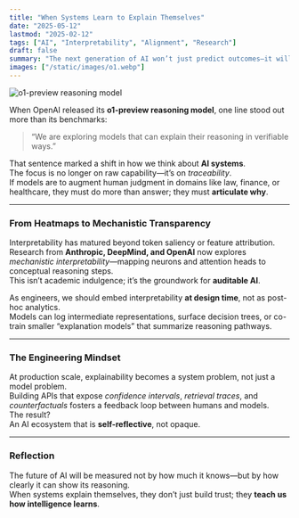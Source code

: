 ```yaml
---
title: "When Systems Learn to Explain Themselves"
date: "2025-05-12"
lastmod: "2025-02-12"
tags: ["AI", "Interpretability", "Alignment", "Research"]
draft: false
summary: "The next generation of AI won’t just predict outcomes—it will narrate its reasoning. Interpretability is no longer optional; it’s how we earn trust."
images: ["/static/images/o1.webp"]
---
```


![o1-preview reasoning model](/static/images/o1.webp)

When OpenAI released its **o1-preview reasoning model**, one line stood out more than its benchmarks:  
> “We are exploring models that can explain their reasoning in verifiable ways.”

That sentence marked a shift in how we think about **AI systems**.  
The focus is no longer on raw capability—it’s on *traceability*.  
If models are to augment human judgment in domains like law, finance, or healthcare, they must do more than answer; they must **articulate why**.

---

### **From Heatmaps to Mechanistic Transparency**
Interpretability has matured beyond token saliency or feature attribution.  
Research from **Anthropic, DeepMind, and OpenAI** now explores *mechanistic interpretability*—mapping neurons and attention heads to conceptual reasoning steps.  
This isn’t academic indulgence; it’s the groundwork for **auditable AI**.

As engineers, we should embed interpretability **at design time**, not as post-hoc analytics.  
Models can log intermediate representations, surface decision trees, or co-train smaller “explanation models” that summarize reasoning pathways.

---

### **The Engineering Mindset**
At production scale, explainability becomes a system problem, not just a model problem.  
Building APIs that expose *confidence intervals*, *retrieval traces*, and *counterfactuals* fosters a feedback loop between humans and models.  
The result?  
An AI ecosystem that is **self-reflective**, not opaque.

---

### **Reflection**
The future of AI will be measured not by how much it knows—but by how clearly it can show its reasoning.  
When systems explain themselves, they don’t just build trust; they **teach us how intelligence learns**.


